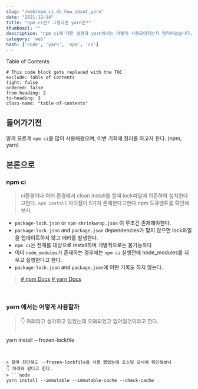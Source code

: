 ```yaml
---
slug: "/web/npm_ci_do_how_about_yarn"
date: "2021-12-14"
title: "npm ci란? 그렇다면 yarn은?"
thumbnail: ""
description: "npm ci에 대한 설명과 yarn에서는 어떻게 사용되어지는지 정리하였습니다."
category: 'web'
hash: ['node', 'yarn', 'npm', 'ci']
---
```


<div class="toc-title">Table of Contents</div>

```toc
# This code block gets replaced with the TOC
exclude: Table of Contents
tight: false
ordered: false
from-heading: 2
to-heading: 3
class-name: "table-of-contents"
```

## 들어가기전

알게 모르게 `npm ci`를 많이 사용해왔으며, 이번 기회에 정리를 하고자 한다. (npm, yarn)

## 본론으로

### npm ci

> ci환경이나 여러 환경에서 clean install을 할때 lock파일에 의존하여 설치한다고한다.
`npm install` 차이점이 5가지 존재한다고한다 npm 도큐멘트를 확인해보자

>
  - `package-lock.json` or `npm-shrinkwrap.json` 이 무조건 존재해야한다.
  - `package-lock.json` and `package.json` dependencies가 맞지 않으면 lock파일을 업데이트하지 않고 에러를 발생한다.
  - `npm ci`는 전체를 대상으로 install하며 개별적으로는 불가능하다
  - 이미 `node_modules`가 존재하는 경우에는 `npm ci` 실행전에 node_modules를 지우고 실행한다고 한다.
  - `package-lock.json` and `package.json`에 어떤 기록도 하지 않는다.

> [# npm Docs](https://docs.npmjs.com/cli/v8/commands/npm-ci) [# yarn Docs](https://yarnpkg.com/cli/install)

<br/>

### yarn 에서는 어떻게 사용할까
> 👇 아래라고 생각하고 있었는데 오래되었고 없어질것이라고 한다.
> ```node
yarn install --frozen-lockfile
```


> 얼마 전만해도 --frozen-lockfile을 사용 했었는데 포스팅 당시에 확인해보니
👇 아래와 같다고 한다.
> ```node
yarn install --immutable --immutable-cache --check-cache
```

<br/>
<br/>

